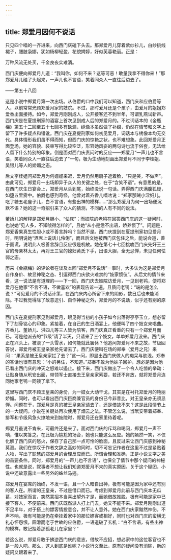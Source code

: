 ```yaml
---
---
---
```

title: 郑爱月因何不说话
---




只见四个唱的一齐进来，向西门庆磕下头去。那郑爱月儿穿着紫纱衫儿，白纱挑线裙子，腰肢袅娜，犹如杨柳轻盈，花貌娉婷，好似芙蓉艳丽。正是：

万种风流无处买，千金良夜实难消。

西门庆便向郑爱月儿道：“我叫你，如何不来？这等可恶！敢量我拿不得你来！”那郑爱月儿磕了头起来，一声儿也不言语，笑着同众人一直往后边去了。

——第五十八回

这是小说中郑爱月第一次出场。从伯爵的口中我们可以知道，西门庆和应伯爵等人，以前常常光顾郑爱月家的妓院。不过，那时爱月还是个孩子，由爱月的姐姐郑爱香出面接待。如今，郑爱月刚刚成人，公开接客还不到半年，可谓乳燕试新声。西门庆是在夏提刑家的酒宴上首次见到成人后的郑爱月的。不过词话本的《金瓶梅》第五十二回至五十七回多有缺漏，绣像本虽然做了补缀，仍然在情节和文字上留下了许多疑点和错讹。西门庆在夏提刑家如何初见爱月，词话本与绣像本均无交代。具体情形我们虽不得而知，但西门庆的惊艳之状，也不难想象。此回郑爱月正面登场，她的容貌、装束写得比较空泛，形容她风姿的两句诗也流于俗套，无法给人留下什么特别的印象。倒是面对西门庆责问时的反应——郑爱月“一声儿也不言语，笑着同众人一直往后边去了”一句，极为生动地刻画出郑爱月不同于李桂姐、吴银儿等人的娇媚之态。

后文李桂姐问郑爱月为何姗姗来迟，爱月仍然用扇子遮着脸，“只是笑，不做声”。由此可见，郑爱月一出场即异于众人的关键之处，在于“含笑不语”。有意思的是，在西门庆生日宴会上，郑爱月从头到尾，始终没说一句话。弄得西门庆满腹狐疑，如堕五里雾中。伯爵也感到奇怪，他曾对着齐香儿嘀咕说：“郑家那贼小淫妇儿，吃了糖五老座子儿，白不言语，有些出神的模样……”那么郑爱月为何一出场便沉默不语？她的这一奇招引来了众人的猜测，不同的人有不同的说法。

董娇儿的解释是郑爱月胆小、“怯床”；而妓院的老鸨在回答西门庆的这一疑问时，也说她“见人多，不知唬得怎样的”，且她“从小是恁不出语，娇养惯了”。问题是，郑爱香果真生性胆小或不善言辞吗？当然不是。西门庆提到在夏提刑家初见爱月时，明明说她“酒席上说话儿伶俐”，而且后文她被西门庆包住之后，能说会道，善于圆谎，说明此人极善言辞且反应很是机敏。她在第七十七回挑唆西门庆先奸王三官的母亲林太太，再对王三官的媳妇黄氏下手，出语大胆，全无忌惮，未见任何怯弱之态。

历来《金瓶梅》的评论者在谈及本回“郑爱月不说话”一事时，大多认为这是郑爱月自作身价、故显神秘之态、引逗得西门庆欲火难禁的“妓家惯伎”。从后文的情节来看，这一说法是有道理的——下一回，西门庆去妓院访爱月，一见到老鸨，便将郑爱月在他家“不言不语，不做喜欢”的表现告诉一遍，且质问老鸨：“端的是怎么说？”可见爱月的不说话计策，在西门庆内心所留下来的阴影，数日后也未能消除。不过我觉得除了故意逗引、自作神秘之外，郑爱月的不说话，似乎还有别的原因。

西门庆在夏提刑家见到郑爱月，眼见得当初的小孩子如今出落得亭亭玉立，想必留下了刻骨铭心的印象。紧接着，在自己的生日酒宴上，他便叫了四个妓女来唱曲。齐香儿、董娇儿、洪四儿等三人皆为陪客，西门庆真正看重的只有一个郑爱月而已。可是他派去的“节级”请了半天，只请来了三个妓女，单单郑爱月没来。西门庆正在兴头上，被浇了一头雪水，如何能就此罢休？他追问郑爱月不来之故，节级回答说，郑爱月被王皇亲家抢先请去了。西门庆便叫在场的郑奉（爱月之兄）来问：“果系是被王皇亲家拦了去？”这一问，即显出西门庆做人的痴呆与肤浅。郑奉的答话也很有意思：“小的另住，不知道。”郑奉不敢为他妹子回护，想必是因为他已看出西门庆的冲天之怒难以遏止。接下来，西门庆做出了一个令人吃惊的举动：让贴身随从玳安出面，带领军士直接去王皇亲家索要，若还不肯放，就将郑爱月连同她家老鸨一同锁了拿下。

这里写西门庆不顾王皇亲的身份，为一妓女大动干戈，其实是在衬托郑爱月的艳丽娇媚。同时，也可以看出西门庆巨商兼官员的身份已今非昔比，对王皇亲亦无须忌惮。问题在于，郑爱月是真的被王皇亲家请去了，还是借故不来？这是此段情节上的一大疑问。小说在关键处再次使用了烟云之法。不管怎么说，当玳安带着郑奉、排军和节级风急火燎地来到妓院时，郑爱月还在家里待着呢。

郑爱月虽说不肯来，可最终还是来了。面对西门庆的斥骂和喝问，郑爱月一声不响，惟以笑答之。在此极为尴尬的场合，她也只能这么反应。她的嫣然一笑，不仅化解了西门庆的怒火，保存了自己那一点可怜的脸面，且反过来让西门庆感到神秘莫测。我们在惊叹于作者文辞之高妙的同时，切不可忘记作者在这里不过是紧贴着人物，写出了聪慧的郑爱月的合理反应而已。所谓合理和准确，正是小说文字之美的首要条件。同时，郑爱月的“一声儿也不言语”，也保全了情节中那个疑问的神秘性。也就是说，叙事者不想让我们知道郑爱月不来的真实原因。关于这个疑团，小说中还故意露出一些另外的蛛丝马迹。

郑爱月在宴席的始终，不发一语，且一个人暗自出神，极有可能是因为家中还有别的客人在。所谓的王皇亲，不过是借口而已。考虑到郑爱月此前与西门庆本无瓜葛，对妓家而言，突然蒙招本当喜出望外才是，而她借故推脱，极有可能是家中已接下客人，不便前来。西门庆既然派人打上门去，她又不能不来。郑爱月刚刚出道不足半年，对于搭上的嫖客情投意合，并不让人意外。她在西门庆家黯然神伤，不声不响，极有可能是仍在牵挂着家中的那位嫖客或相好，同时也对西门庆的蛮横无礼心怀怨恨。圆滑而老于世故的应伯爵，一语道破了玄机：“白不言语，有些出神的模样，敢记挂着那孤老儿在家里？”

若这么说，郑爱月敢于拂逆西门庆的意志，借故不应招，想必家中的这位客官也不是一般人吧。那么，这人到底是谁呢？小说行文至此，原有的疑问没有消除，新的疑问又跟着来了。